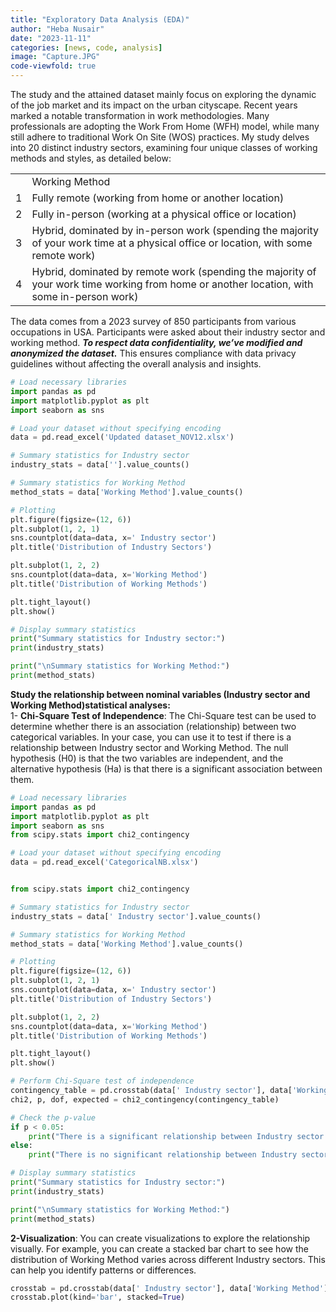 ---
title: "Exploratory Data Analysis (EDA)"
author: "Heba Nusair"
date: "2023-11-11"
categories: [news, code, analysis]
image: "Capture.JPG"
code-viewfold: true
---

The study and the attained dataset mainly focus on exploring the dynamic of the job market and its impact on the urban cityscape. Recent years marked a notable transformation in work methodologies. Many professionals are adopting the Work From Home (WFH) model, while many still adhere to traditional Work On Site (WOS) practices. My study delves into 20 distinct industry sectors, examining four unique classes of working methods and styles, as detailed below:

|     |                                                                                                                                            |
|-----|--------------------------------------------------------------------------------------------------------------------------------------------|
|     | Working Method                                                                                                                             |
| 1   | Fully remote (working from home or another location)                                                                                       |
| 2   | Fully in-person (working at a physical office or location)                                                                                 |
| 3   | Hybrid, dominated by in-person work (spending the majority of your work time at a physical office or location, with some remote work)      |
| 4   | Hybrid, dominated by remote work (spending the majority of your work time working from home or another location, with some in-person work) |

The data comes from a 2023 survey of 850 participants from various occupations in USA. Participants were asked about their industry sector and working method. ***To respect data confidentiality, we've modified and anonymized the dataset.*** This ensures compliance with data privacy guidelines without affecting the overall analysis and insights.

```{python}
# Load necessary libraries
import pandas as pd
import matplotlib.pyplot as plt
import seaborn as sns

# Load your dataset without specifying encoding
data = pd.read_excel('Updated dataset_NOV12.xlsx')

# Summary statistics for Industry sector
industry_stats = data[''].value_counts()

# Summary statistics for Working Method
method_stats = data['Working Method'].value_counts()

# Plotting
plt.figure(figsize=(12, 6))
plt.subplot(1, 2, 1)
sns.countplot(data=data, x=' Industry sector')
plt.title('Distribution of Industry Sectors')

plt.subplot(1, 2, 2)
sns.countplot(data=data, x='Working Method')
plt.title('Distribution of Working Methods')

plt.tight_layout()
plt.show()

# Display summary statistics
print("Summary statistics for Industry sector:")
print(industry_stats)

print("\nSummary statistics for Working Method:")
print(method_stats)

```

**Study the relationship between nominal variables (Industry sector and Working Method)statistical analyses:**\
1- **Chi-Square Test of Independence**: The Chi-Square test can be used to determine whether there is an association (relationship) between two categorical variables. In your case, you can use it to test if there is a relationship between Industry sector and Working Method. The null hypothesis (H0) is that the two variables are independent, and the alternative hypothesis (Ha) is that there is a significant association between them.

```{python}

# Load necessary libraries
import pandas as pd
import matplotlib.pyplot as plt
import seaborn as sns
from scipy.stats import chi2_contingency

# Load your dataset without specifying encoding
data = pd.read_excel('CategoricalNB.xlsx')


from scipy.stats import chi2_contingency

# Summary statistics for Industry sector
industry_stats = data[' Industry sector'].value_counts()

# Summary statistics for Working Method
method_stats = data['Working Method'].value_counts()

# Plotting
plt.figure(figsize=(12, 6))
plt.subplot(1, 2, 1)
sns.countplot(data=data, x=' Industry sector')
plt.title('Distribution of Industry Sectors')

plt.subplot(1, 2, 2)
sns.countplot(data=data, x='Working Method')
plt.title('Distribution of Working Methods')

plt.tight_layout()
plt.show()

# Perform Chi-Square test of independence
contingency_table = pd.crosstab(data[' Industry sector'], data['Working Method'])
chi2, p, dof, expected = chi2_contingency(contingency_table)

# Check the p-value
if p < 0.05:
    print("There is a significant relationship between Industry sector and Working Method.")
else:
    print("There is no significant relationship between Industry sector and Working Method.")

# Display summary statistics
print("Summary statistics for Industry sector:")
print(industry_stats)

print("\nSummary statistics for Working Method:")
print(method_stats)

```

**2-Visualization**: You can create visualizations to explore the relationship visually. For example, you can create a stacked bar chart to see how the distribution of Working Method varies across different Industry sectors. This can help you identify patterns or differences.

```{python}
crosstab = pd.crosstab(data[' Industry sector'], data['Working Method'])
crosstab.plot(kind='bar', stacked=True)

```
